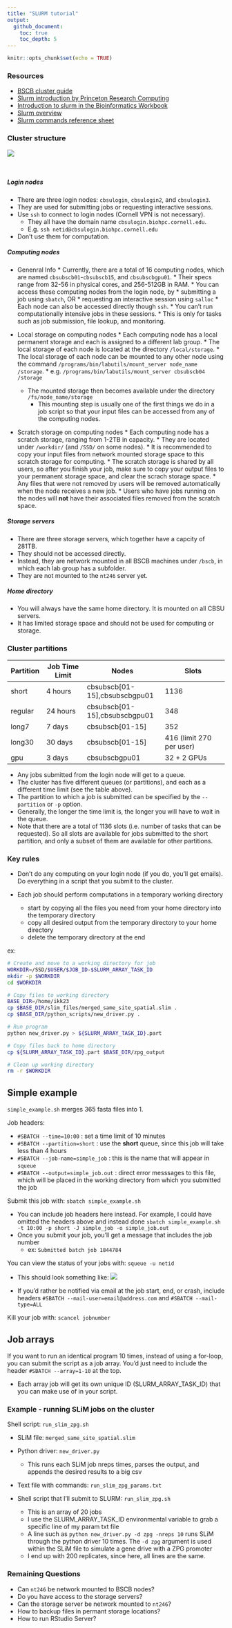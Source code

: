 ```yaml
---
title: "SLURM tutorial"
output: 
  github_document:
    toc: true
    toc_depth: 5
---
```


```r
knitr::opts_chunk$set(echo = TRUE)
```


### Resources

* [BSCB cluster guide](https://biohpc.cornell.edu/lab/cbsubscb_SLURM.htm)
* [Slurm introduction by Princeton Research Computing](https://researchcomputing.princeton.edu/slurm)
* [Introduction to slurm in the Bioinformatics Workbook](https://bioinformaticsworkbook.org/Appendix/Unix/01_slurm-basics.html#gsc.tab=0)
* [Slurm overview](https://slurm.schedmd.com/overview.html)
* [Slurm commands reference sheet](https://slurm.schedmd.com/pdfs/summary.pdf)

### Cluster structure

![](https://www.hpc.iastate.edu/sites/default/files/uploads/HPCHowTo/HPCCluster.JPG)

<br>

##### Login nodes

* There are three login nodes: `cbsulogin`, `cbsulogin2`, and `cbsulogin3`.
* They are used for submitting jobs or requesting interactive sessions.
* Use `ssh` to connect to login nodes (Cornell VPN is not necessary).
    * They all have the domain name `cbsulogin.biohpc.cornell.edu`.
    * E.g. `ssh netid@cbsulogin.biohpc.cornell.edu`
* Don't use them for computation.

##### Computing nodes

* Genenral Info
	  * Currently, there are a total of 16 computing nodes, which are named `cbsubscb01`-`cbsubscb15`, and `cbsubscbgpu01`.
	  * Their specs range from 32-56 in physical cores, and 256-512GB in RAM.
	  * You can access these computing nodes from the login node, by 
	      * submitting a job using `sbatch`, OR 
	      * requesting an interactive session using `salloc`
	  * Each node can also be accessed directly though `ssh`.
	      * You can't run computationally intensive jobs in these sessions. 
	      * This is only for tasks such as job submission, file lookup, and monitoring.

* Local storage on computing nodes
	  * Each computing node has a local permanent storage and each is assigned to a different lab group.
	  * The local storage of each node is located at the directory `/local/storage`.
	  * The local storage of each node can be mounted to any other node using the command `/programs/bin/labutils/mount_server node_name /storage`. 
	      * e.g. `/programs/bin/labutils/mount_server cbsubscb04 /storage`
    * The mounted storage then becomes available under the directory `/fs/node_name/storage`
	  * This mounting step is usually one of the first things we do in a job script so that your input files can be accessed from any of the computing nodes.

* Scratch storage on computing nodes
	  * Each computing node has a scratch storage, ranging from 1-2TB in capacity.
	  * They are located under `/workdir/` (and `/SSD/` on some nodes). 
	  * It is recommended to copy your input files from network mounted storage space to this scratch storage for computing.
	  * The scratch storage is shared by all users, so after you finish your job, make sure to copy your output files to your permanent storage space, and clear the scrach storage space. 
	  * Any files that were not removed by users will be removed automatically when the node receives a new job.
	  * Users who have jobs running on the nodes will **not** have their associated files removed from the scratch space.

##### Storage servers

* There are three storage servers, which together have a capcity of 281TB.
* They should not be accessed directly. 
* Instead, they are network mounted in all BSCB machines under `/bscb`, in which each lab group has a subfolder.
* They are not mounted to the `nt246` server yet. 

##### Home directory

* You will always have the same home directory. It is mounted on all CBSU servers.
* It has limited storage space and should not be used for computing or storage.

### Cluster partitions

| Partition | Job Time Limit | Nodes                         | Slots                    |
|-----------|----------------|-------------------------------|--------------------------|
| short     | 4 hours        | cbsubscb[01-15],cbsubscbgpu01 | 1136                     |
| regular   | 24 hours       | cbsubscb[01-15],cbsubscbgpu01 | 348                      |
| long7     | 7 days         | cbsubscb[01-15]               | 352                      |
| long30    | 30 days        | cbsubscb[01-15]               | 416 (limit 270 per user) |
| gpu       | 3 days         | cbsubscbgpu01                 | 32 + 2 GPUs              |

* Any jobs submitted from the login node will get to a queue.
* The cluster has five different queues (or partitions), and each as a different time limit (see the table above).
* The partition to which a job is submitted can be specified by the `--partition` or `-p` option.
* Generally, the longer the time limit is, the longer you will have to wait in the queue.
* Note that there are a total of 1136 slots (i.e. number of tasks that can be requested). So all slots are available for jobs submitted to the short partition, and only a subset of them are available for other partitions. 

### Key rules

* Don't do any computing on your login node (if you do, you'll get emails). Do everything in a script that you submit to the cluster.

* Each job should perform computations in a temporary working directory
  + start by copying all the files you need from your home directory into the temporary directory 
  + copy all desired output from the temporary directory to your home directory 
  + delete the temporary directory at the end
  
ex:
```bash
# Create and move to a working directory for job
WORKDIR=/SSD/$USER/$JOB_ID-$SLURM_ARRAY_TASK_ID
mkdir -p $WORKDIR
cd $WORKDIR

# Copy files to working directory
BASE_DIR=/home/ikk23
cp $BASE_DIR/slim_files/merged_same_site_spatial.slim .
cp $BASE_DIR/python_scripts/new_driver.py .

# Run program
python new_driver.py > ${SLURM_ARRAY_TASK_ID}.part

# Copy files back to home directory
cp ${SLURM_ARRAY_TASK_ID}.part $BASE_DIR/zpg_output

# Clean up working directory
rm -r $WORKDIR
```

## Simple example

`simple_example.sh` merges 365 fasta files into 1.

Job headers:

* `#SBATCH --time=10:00` : set a time limit of 10 minutes
* `#SBATCH --partition=short` : use the **short** queue, since this job will take less than 4 hours
* `#SBATCH --job-name=simple_job` : this is the name that will appear in `squeue`
* `#SBATCH --output=simple_job.out` : direct error messsages to this file, which will be placed in the working directory from which you submitted the job

Submit this job with:  `sbatch simple_example.sh`

* You can include job headers here instead. For example, I could have omitted the headers above and instead done `sbatch simple_example.sh -t 10:00 -p short -J simple_job -o simple_job.out`
* Once you submit your job, you'll get a message that includes the job number 
  + ex: `Submitted batch job 1844784`

You can view the status of your jobs with: `squeue -u netid`

* This should look something like: 
![](job_status.png)


* If you'd rather be notified via email at the job start, end, or crash, include headers `#SBATCH --mail-user=email@address.com` and `#SBATCH --mail-type=ALL`

Kill your job with: `scancel jobnumber`

## Job arrays

If you want to run an identical program 10 times, instead of using a for-loop, you can submit the script as a job array. You'd just need to include the header `#SBATCH --array=1-10` at the top.

* Each array job will get its own unique ID  (SLURM_ARRAY_TASK_ID) that you can make use of in your script.

### Example - running SLiM jobs on the cluster

Shell script: `run_slim_zpg.sh`

* SLiM file: `merged_same_site_spatial.slim`

* Python driver: `new_driver.py`
  + This runs each SLiM job nreps times, parses the output, and appends the desired results to a big csv

* Text file with commands: `run_slim_zpg_params.txt`

* Shell script that I'll submit to SLURM: `run_slim_zpg.sh`
  + This is an array of 20 jobs
  + I use the SLURM_ARRAY_TASK_ID environmental variable to grab a specific line of my param txt file
  + A line such as `python new_driver.py -d zpg -nreps 10` runs SLiM through the python driver 10 times. The `-d zpg` argument is used within the SLiM file to simulate a gene drive with a ZPG promoter
  + I end up with 200 replicates, since here, all lines are the same.






### Remaining Questions

* Can `nt246` be network mounted to BSCB nodes?
* Do you have access to the storage servers?
* Can the storage server be network mounted to `nt246`?
* How to backup files in permant storage locations?
* How to run RStudio Server?